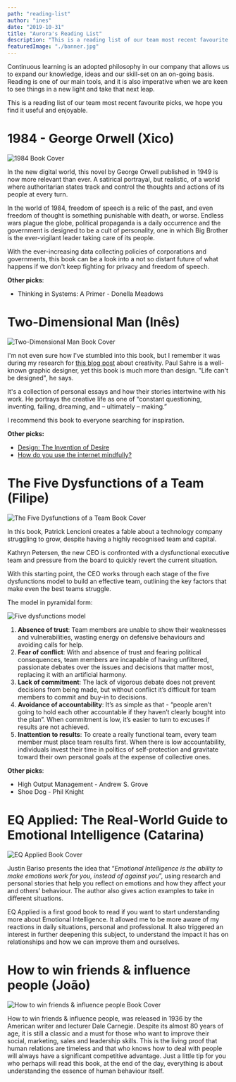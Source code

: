 ```yaml
---
path: "reading-list"
author: "ines"
date: "2019-10-31"
title: "Aurora's Reading List"
description: "This is a reading list of our team most recent favourite picks, we hope you find it useful and enjoyable."
featuredImage: "./banner.jpg"
---
```


Continuous learning is an adopted philosophy in our company that allows us to expand our knowledge, ideas and our skill-set on an on-going basis. Reading is one of our main tools, and it is also imperative when we are keen to see things in a new light and take that next leap.

This is a reading list of our team most recent favourite picks, we hope you find it useful and enjoyable.

# 1984 - George Orwell (Xico)

![1984 Book Cover](1984.jpg)

In the new digital world, this novel by George Orwell published in 1949 is now more relevant than ever. A satirical portrayal, but realistic, of a world where authoritarian states track and control the thoughts and actions of its people at every turn.

In the world of 1984, freedom of speech is a relic of the past, and even freedom of thought is something punishable with death, or worse. Endless wars plague the globe, political propaganda is a daily occurrence and the government is designed to be a cult of personality, one in which Big Brother is the ever-vigilant leader taking care of its people.

With the ever-increasing data collecting policies of corporations and governments, this book can be a look into a not so distant future of what happens if we don't keep fighting for privacy and freedom of speech.

**Other picks**:

- Thinking in Systems: A Primer - Donella Meadows

# Two-Dimensional Man (Inês)

![Two-Dimensional Man Book Cover](two-dimensional-man.jpg)

I'm not even sure how I've stumbled into this book, but I remember it was during my research for [this blog post](https://auroradigital.co/blog/articles/how-to-stay-creative-while-working-on-product-design) about creativity. Paul Sahre is a well-known graphic designer, yet this book is much more than design. "Life can't be designed", he says.

It's a collection of personal essays and how their stories intertwine with his work. He portrays the creative life as one of “constant questioning, inventing, failing, dreaming, and – ultimately – making.”

I recommend this book to everyone searching for inspiration.

**Other picks:**

- [Design: The Invention of Desire](https://www.amazon.com/Design-Invention-Desire-Jessica-Helfand/dp/0300205090)
- [How do you use the internet mindfully?](https://thecreativeindependent.com/library/how-do-you-use-the-internet-mindfully/)

# The Five Dysfunctions of a Team (Filipe)

![The Five Dysfunctions of a Team Book Cover](the-five-dysfunctions-of-a-team.jpg)

In this book, Patrick Lencioni creates a fable about a technology company struggling to grow, despite having a highly recognised team and capital.

Kathryn Petersen, the new CEO is confronted with a dysfunctional executive team and pressure from the board to quickly revert the current situation.

With this starting point, the CEO works through each stage of the five dysfunctions model to build an effective team, outlining the key factors that make even the best teams struggle.

The model in pyramidal form:

![Five dysfunctions model](five-dysfunctions-pyramid.jpg)

1. **Absence of trust**: Team members are unable to show their weaknesses and vulnerabilities, wasting energy on defensive behaviours and avoiding calls for help.
2. **Fear of conflict**: With and absence of trust and fearing political consequences, team members are incapable of having unfiltered, passionate debates over the issues and decisions that matter most, replacing it with an artificial harmony.
3. **Lack of commitment**: The lack of vigorous debate does not prevent decisions from being made, but without conflict it’s difficult for team members to commit and buy-in to decisions.
4. **Avoidance of accountability**: It’s as simple as that - “people aren’t going to hold each other accountable if they haven’t clearly bought into the plan”. When commitment is low, it’s easier to turn to excuses if results are not achieved.
5. **Inattention to results**: To create a really functional team, every team member must place team results first. When there is low accountability, individuals invest their time in politics of self-protection and gravitate toward their own personal goals at the expense of collective ones.

**Other picks**:

- High Output Management - Andrew S. Grove
- Shoe Dog - Phil Knight

# EQ Applied: The Real-World Guide to Emotional Intelligence (Catarina)

![EQ Applied Book Cover](eq-applied.jpg)

Justin Bariso presents the idea that “_Emotional Intelligence is the ability to make emotions work for you, instead of against you_”, using research and personal stories that help you reflect on emotions and how they affect your and others’ behaviour. The author also gives action examples to take in different situations.

EQ Applied is a first good book to read if you want to start understanding more about Emotional Intelligence. It allowed me to be more aware of my reactions in daily situations, personal and professional. It also triggered an interest in further deepening this subject, to understand the impact it has on relationships and how we can improve them and ourselves.

# How to win friends & influence people (João)

![How to win friends & influence people Book Cover](how-to-win-friends.jpg)

How to win friends & influence people, was released in 1936 by the American writer and lecturer Dale Carnegie. Despite its almost 80 years of age, it is still a classic and a must for those who want to improve their social, marketing, sales and leadership skills. This is the living proof that human relations are timeless and that who knows how to deal with people will always have a significant competitive advantage. Just a little tip for you who perhaps will read this book, at the end of the day, everything is about understanding the essence of human behaviour itself.
